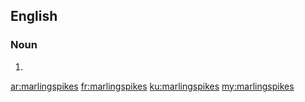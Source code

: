 ==English==

===Noun===
{{head|en|plural}}

# {{plural of|marlingspike|lang=en|nocat=1}}

[[ar:marlingspikes]]
[[fr:marlingspikes]]
[[ku:marlingspikes]]
[[my:marlingspikes]]